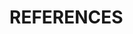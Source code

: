<!--
The bib chunk below must go last in this document according to how R Markdown renders.  More info is at http://rmarkdown.rstudio.com/authoring_bibliographies_and_citations.html

In general, you shouldn't need to edit this file.
-->

# REFERENCES {-}
<!--This manually sets the header for this unnumbered chapter.-->
\markboth{References}{References}

\noindent
\vspace{-2em}
\setlength{\parindent}{-0.2in}
\setlength{\leftskip}{0.2in}
\setlength{\parskip}{8pt}
